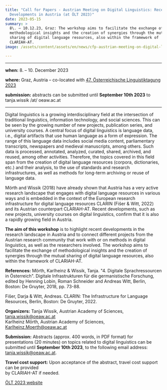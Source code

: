 ```yaml
---
title: "Call for Papers - Austrian Meeting on Digital Linguistics: Recent
  Developments in Austria (at ÖLT 2023)"
date: 2023-05-15
summary: >
  8\. – 10.12.23, Graz: The workshop aims to facilitate the exchange of
  methodological insights and the creation of synergies through the mutual
  sharing of digital language resources, also within the framework of
  CLARIAH-AT.
image: /assets/content/assets/en/news/cfp-austrian-meeting-on-digital-linguistics-oelt-2023/image.png

---
```


***

**when:** 8. – 10. December 2023

**where:** Graz, Austria – co-located with [47. Österreichische Linguistiktagung 2023](https://sprachwissenschaft.uni-graz.at/de/forschen/oelt-2023/)

**submission:** abstracts can be submitted until **September 10th 2023** to tanja.wissik /at/ oeaw\.ac.at

***

Digital linguistics is a growing interdisciplinary field at the intersection of traditional linguistics, information technology, and social sciences. This can be seen by the growing number of new projects, publication series, and university courses. A central focus of digital linguistics is language data, i.e., digital artifacts that use human language as a form of expression. The range of this language data includes social media content, parliamentary transcripts, newspapers and medieval manuscripts, among others. Such data is processed, annotated, analyzed, curated, shared, archived, and reused, among other activities. Therefore, the topics covered in this field span from the creation of digital language resources (corpora, dictionaries, etc.) and their analysis, to the use of standards and research infrastructures, as well as methods for long-term archiving or reuse of language data.

Mörth and Wissik (2018) have already shown that Austria has a very active research landscape that engages with digital language resources in various ways and is embedded in the context of the European research infrastructure for digital language resources CLARIN (Fišer & Witt, 2022) and its Austrian counterpart CLARIAH-AT. Recent developments, such as new projects, university courses on digital linguistics, confirm that it is also a rapidly growing field in Austria.

**The aim of this workshop** is to highlight recent developments in the research landscape in Austria and to connect different projects from the Austrian research community that work with or on methods in digital linguistics, as well as the researchers involved. The workshop aims to facilitate the exchange of methodological insights and the creation of synergies through the mutual sharing of digital language resources, also within the framework of CLARIAH-AT.

**References:** Mörth, Karlheinz & Wissik, Tanja. "4. Digitale Sprachressourcen in Österreich". Digitale Infrastrukturen für die germanistische Forschung, edited by Henning Lobin, Roman Schneider and Andreas Witt, Berlin, Boston: De Gruyter, 2018, pp. 73-88.

Fišer, Darja & Witt, Andreas. CLARIN: The Infrastructure for Language Resources, Berlin, Boston: De Gruyter, 2022.

**Organizers:** Tanja Wissik, Austrian Academy of Sciences, [tanja.wissik@oeaw.ac.at](mailto:tanja.wissik@oeaw.ac.at)\
Karlheinz Mörth, Austrian Academy of Sciences, [Karlheinz.Moerth@oeaw.ac.at](mailto:Karlheinz.Moerth@oeaw.ac.at)

**Submission:** Abstracts (approx. 400 words, in PDF format) for presentations (20 minutes) on topics related to digital linguistics can be submitted until **September 10th 2023**, to the following email address: [tanja.wissik@oeaw.ac.at](mailto:tanja.wissik@oeaw.ac.at).

**Travel cost support:** Upon acceptance of the abstract, travel cost support can be provided\
by CLARIAH-AT if needed.

[ÖLT 2023 website](https://sprachwissenschaft.uni-graz.at/de/forschen/oelt-2023/)
